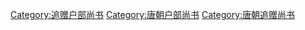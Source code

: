 [[Category:追赠户部尚书|Category:追赠户部尚书]]
[[Category:唐朝户部尚书|Category:唐朝户部尚书]]
[[Category:唐朝追赠尚书|Category:唐朝追赠尚书]]